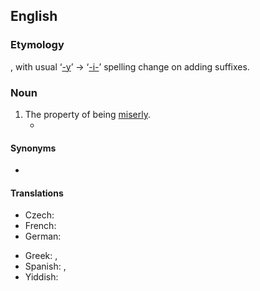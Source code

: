 ==English==

===Etymology===
{{suffix|en|miserly|ness}}, with usual ‘[[-y]]’ → ‘[[-i-]]’ spelling change on adding suffixes.

===Noun===
{{en-noun|-}}

# The property of being [[miserly]].
#* {{quote-book|1=en|year=1907|year_published=1980|author=Barbara Baynton|authorlink=Barbara Baynton|title=Human Toll|series=Portable Australian Authors: Barbara Baynton|editors=Sally Krimmer; Alan Lawson|publisher=University of Queensland Press|location=St Lucia|page=195|passage=Even his amazing '''miserliness''' was passed over acceptedly, for of such are the kingdom of shepherd millionaires.}}

====Synonyms====
* {{l|en|peniaphobia}}

====Translations====
{{trans-top|property of being miserly}}
* Czech: {{t|cs|lakota|f}}
* French: {{t+|fr|avarice|f}}
* German: {{t+|de|Geiz|m}}
{{trans-mid}}
* Greek: {{t+|el|τσιγκουνιά|f}}, {{t+|el|φιλαργυρία|f}}
* Spanish: {{t+|es|avaricia|f}}, {{t|es|tacañería|f}}
* Yiddish: {{t|yi|קמצנות|f|tr=kamtsones}}
{{trans-bottom}}